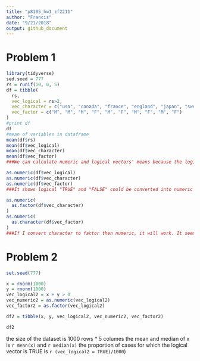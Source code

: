 ```yaml
---
title: "p8105_hw1_zf2211"
author: "Francis"
date: "9/21/2018"
output: github_document
---
```


# Problem 1

```r
library(tidyverse)
sed.seed = 777
rs = runif(10, 0, 5)
df = tibble(
  rs,
  vec_logical = rs>2,
  vec_character = c("usa", "canada", "france", "england", "japan", "sweden", "korea", "germany", "italy", "austria"),
  vec_factor = c("M", "M", "M", "F", "M", "F", "M", "F", "M", "F")
)
#print df
df
#mean of variables in dataframe
mean(df$rs)
mean(df$vec_logical)
mean(df$vec_character)
mean(df$vec_factor)
###We can calculate numeric and logical vectors' means because the logical vector "FALSE" and "TRUE" was transformed into numeric 0 and 1. Since character and factor cannot be transformed, their means could not be calculated.

```

```r
as.numeric(df$vec_logical)
as.numeric(df$vec_character)
as.numeric(df$vec_factor)
###It shows logical "TRUE" and "FALSE" could be converted into numeric 1 and 0, while character and factor variables could not be converted (respectively replaced by "NA" after coercion).
```

```r
as.numeric(
  as.factor(df$vec_character)
)
as.numeric(
  as.character(df$vec_factor)
)
###If I convert character to factor then numeric, it will work. It seems those characters refer to data in some database? While converting factor to character then numeric doesn't work (respectively replaced by "NA" after coercion).
```

# Problem 2

```r
set.seed(777)

x = rnorm(1000)
y = rnorm(1000)
vec_logical2 = x + y > 0
vec_numeric2 = as.numeric(vec_logical2)
vec_factor2 = as.factor(vec_logical2)

df2 = tibble(x, y, vec_logical2, vec_numeric2, vec_factor2)

df2
```

the size of the dataset is 1000 rows * 5 columes
the mean and median of x is `r mean(x)` and `r median(x)`
the proportion of cases for which the logical vector is TRUE is `r (vec_logical2 = TRUE)/1000`)

```r


```

